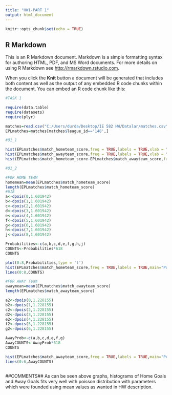 ```yaml
---
title: "HW1-PART 1"
output: html_document
---
```


```r
knitr::opts_chunk$set(echo = TRUE)
```

## R Markdown

This is an R Markdown document. Markdown is a simple formatting syntax for authoring HTML, PDF, and MS Word documents. For more details on using R Markdown see <http://rmarkdown.rstudio.com>.

When you click the **Knit** button a document will be generated that includes both content as well as the output of any embedded R code chunks within the document. You can embed an R code chunk like this:

```r

#TASK 1

require(data.table)
require(datasets)
require(plyr)

matches=read.csv("C:/Users/durda/Desktop/IE 582 HW/Datalar/matches.csv")
EPLmatches=matches[matches$league_id=='148',]

#Q1_1

hist(EPLmatches$match_hometeam_score,freq = TRUE,labels = TRUE,xlab = "Home Goals Scores",ylab="Counts ",breaks = 25,right = FALSE,main = 'Home Goals',col = 'purple', ylim=c(0,220) )
hist(EPLmatches$match_awayteam_score,freq = TRUE,labels = TRUE,xlab = "Away Goals Scores",ylab="Counts ",breaks = 10,right = FALSE,main = 'Away Goals', col = 'grey', ylim=c(0,220) )
hist(EPLmatches$match_hometeam_score-EPLmatches$match_awayteam_score,freq = TRUE,labels = TRUE, ylim=c(0,150) ,xlab = "Home goals – Away Goals",ylab="Counts ",breaks = 20,right = FALSE,main='Home-Away Goals',col = 'red')

#Q1_2

#FOR HOME TEAM
homemean=mean(EPLmatches$match_hometeam_score)
length(EPLmatches$match_hometeam_score)
#618
a<-dpois(0,1.601942)
b<-dpois(1,1.601942)
c<-dpois(2,1.601942)
d<-dpois(3,1.601942)
e<-dpois(4,1.601942)
f<-dpois(5,1.601942)
g<-dpois(6,1.601942)
h<-dpois(7,1.601942)
j<-dpois(8,1.601942)

Probabilities<-c(a,b,c,d,e,f,g,h,j)
COUNTS<-Probabilities*618
COUNTS

plot(0:8,Probabilities,type = 'l')
hist(EPLmatches$match_hometeam_score,freq = TRUE,labels = TRUE,main="Poisson & Histogram Comparison for Home",xlab = "Home Goals Scores",ylab="Counts ",breaks = 25,right = FALSE,col = 'yellow', ylim=c(0,210) )
lines(0:8,COUNTS)

#FOR AWAY Team
awaymean=mean(EPLmatches$match_awayteam_score)
length(EPLmatches$match_awayteam_score)

a2<-dpois(0,1.228155)
b2<-dpois(1,1.228155)
c2<-dpois(2,1.228155)
d2<-dpois(3,1.228155)
e2<-dpois(4,1.228155)
f2<-dpois(5,1.228155)
g2<-dpois(6,1.228155)

AwayProb<-c(a,b,c,d,e,f,g)
AwayCOUNTS<-AwayProb*618
COUNTS

hist(EPLmatches$match_awayteam_score,freq = TRUE,labels = TRUE,main="Poisson & Histogram Comparison for Away ",xlab = "Away Goals Scores",ylab="Counts ",breaks = 10,right = FALSE,col = 'pink', ylim=c(0,220) )
lines(0:6,AwayCOUNTS)



```





##COMMENTS##
As can be seen above graphs, histograms of Home Goals and Away Goals fits very well with poisson distribution with parameters which were founded using mean values as wanted in HW description.  





```r

```


